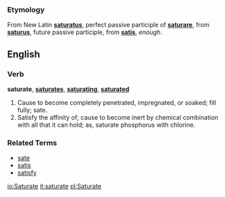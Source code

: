 ===Etymology===
From New Latin '''[[saturatus]]''', perfect passive participle of '''[[saturare]]''', from '''[[saturus]]''', future passive participle, from '''[[satis]]''', ''enough''.

==English==

===Verb===

'''saturate''', '''[[saturates]]''', '''[[saturating]]''', '''[[saturated]]'''

#Cause to become completely penetrated, impregnated, or soaked; fill fully; sate.
#Satisfy the affinity of; cause to become inert by chemical combination with all that it can hold; as, saturate phosphorus with chlorine.

===Related Terms===
*[[sate]]
*[[satis]]
*[[satisfy]]

[[io:Saturate]]
[[it:saturate]]
[[pl:Saturate]]